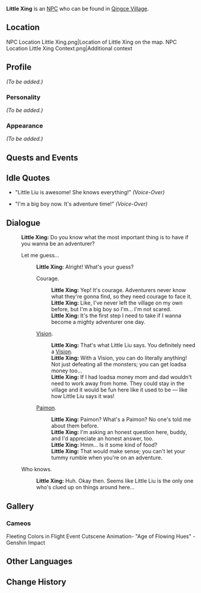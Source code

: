 {{Meta
<!-- REMOVE THIS TEMPLATE AFTER ADDING MISSING INFO -->
|missing_NPC_profile  = yes
}}
{{Character Infobox
|region           = Liyue
|image            = NPC Little Xing.png
|type             = NPC
|voiceEN          = 
}}
'''Little Xing''' is an [[NPC]] who can be found in [[Qingce Village]].

==Location==
<gallery hideaddbutton="true" captionalign="center">
NPC Location Little Xing.png|Location of Little Xing on the map.
NPC Location Little Xing Context.png|Additional context
</gallery>

==Profile==
<!-- detailed story/lore information goes here -->
''(To be added.)''

===Personality===
''(To be added.)''

===Appearance===
''(To be added.)''

==Quests and Events==
{{Quest Appearances}}

==Idle Quotes==
* {{A|VO Little Xing 01.ogg}} "Little Liu is awesome! She knows everything!" ''(Voice-Over)''
* {{A|VO Little Xing 02.ogg}} "I'm a big boy now. It's adventure time!" ''(Voice-Over)''

==Dialogue==
{{Dialogue start}}
:'''Little Xing:''' Do you know what the most important thing is to have if you wanna be an adventurer?

:{{DIcon}} Let me guess...
::'''Little Xing:''' Alright! What's your guess?
::{{DIcon}} Courage.
:::'''Little Xing:''' Yep! It's courage. Adventurers never know what they're gonna find, so they need courage to face it.
:::'''Little Xing:''' Like, I've never left the village on my own before, but I'm a big boy so I'm... I'm not scared.
:::'''Little Xing:''' It's the first step I need to take if I wanna become a mighty adventurer one day.
::{{DIcon}} [[Vision]].
:::'''Little Xing:''' That's what Little Liu says. You definitely need a [[Vision]].
:::'''Little Xing:''' With a Vision, you can do literally anything! Not just defeating all the monsters; you can get loadsa money too...
:::'''Little Xing:''' If I had loadsa money mom and dad wouldn't need to work away from home. They could stay in the village and it would be fun here like it used to be &mdash; like how Little Liu says it was!
::{{DIcon}} [[Paimon]].
:::'''Little Xing:''' Paimon? What's a Paimon? No one's told me about them before.
:::'''Little Xing:''' I'm asking an honest question here, buddy, and I'd appreciate an honest answer, too.
:::'''Little Xing:''' Hmm... Is it some kind of food?
:::'''Little Xing:''' That would make sense; you can't let your tummy rumble when you're on an adventure.
:{{DIcon}} Who knows.
::'''Little Xing:''' Huh. Okay then. Seems like Little Liu is the only one who's clued up on things around here...
{{Dialogue end}}

==Gallery==
===Cameos===
<gallery hideaddbutton="true" captionalign="center">
Fleeting Colors in Flight Event Cutscene Animation- "Age of Flowing Hues" - Genshin Impact
</gallery>

==Other Languages==
{{Other Languages
|default_hidden = 1
|en      = Little Xing
|zhs     = 小星
|zhs_rm  = Xiǎo Xīng
|zht     = 小星
|zht_rm  = Xiǎo Xīng
|ja      = 星
|ja_rm   = Hoshi{{Assumed}}
|ko      = 별이
|ko_rm   = 
|es      = Pequeño Xing
|fr      = Petit Xing
|ru      = Малыш Син
|th      = Little Xing
|vi      = Bé Xing
|de      = Kleiner Xing
|id      = Little Xing
|pt      = Pequeno Xing
}}

==Change History==
{{Change History|1.0}}